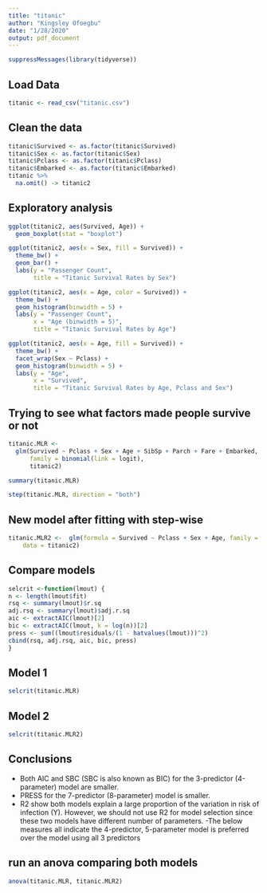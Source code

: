 ```yaml
---
title: "titanic"
author: "Kingsley Ofoegbu"
date: "1/28/2020"
output: pdf_document
---
```


```r
suppressMessages(library(tidyverse))
```
## Load Data
```r
titanic <- read_csv("titanic.csv")
```
## Clean the data
```r
titanic$Survived <- as.factor(titanic$Survived)
titanic$Sex <- as.factor(titanic$Sex)
titanic$Pclass <- as.factor(titanic$Pclass)
titanic$Embarked <- as.factor(titanic$Embarked)
titanic %>%
  na.omit() -> titanic2
```

## Exploratory analysis
```r
ggplot(titanic2, aes(Survived, Age)) +
  geom_boxplot(stat = "boxplot")
```
```r
ggplot(titanic2, aes(x = Sex, fill = Survived)) + 
  theme_bw() +
  geom_bar() +
  labs(y = "Passenger Count",
       title = "Titanic Survival Rates by Sex")

```
```r
ggplot(titanic2, aes(x = Age, color = Survived)) +
  theme_bw() +
  geom_histogram(binwidth = 5) +
  labs(y = "Passenger Count",
       x = "Age (binwidth = 5)",
       title = "Titanic Survival Rates by Age")
```

```r
ggplot(titanic2, aes(x = Age, fill = Survived)) +
  theme_bw() +
  facet_wrap(Sex ~ Pclass) +
  geom_histogram(binwidth = 5) +
  labs(y = "Age",
       x = "Survived",
       title = "Titanic Survival Rates by Age, Pclass and Sex")
```

## Trying to see what factors made people survive or not
```r
titanic.MLR <-
  glm(Survived ~ Pclass + Sex + Age + SibSp + Parch + Fare + Embarked,
      family = binomial(link = logit),
      titanic2)

summary(titanic.MLR)
```
```r
step(titanic.MLR, direction = "both")
```
## New model after fitting with step-wise
```r
titanic.MLR2 <-  glm(formula = Survived ~ Pclass + Sex + Age, family = binomial(link = logit), 
    data = titanic2)
```

## Compare models 
```r
selcrit <-function(lmout) {
n <- length(lmout$fit)
rsq <- summary(lmout)$r.sq
adj.rsq <- summary(lmout)$adj.r.sq 
aic <- extractAIC(lmout)[2]
bic <- extractAIC(lmout, k = log(n))[2]
press <- sum((lmout$residuals/(1 - hatvalues(lmout)))^2) 
cbind(rsq, adj.rsq, aic, bic, press)
}
```
## Model 1
```r
selcrit(titanic.MLR)
```
## Model 2
```r
selcrit(titanic.MLR2)
```
## Conclusions
- Both AIC and SBC (SBC is also known as BIC) for the 3-predictor (4-parameter) model are smaller.
- PRESS for the 7-predictor (8-parameter) model is smaller.
- R2 show both models explain a large proportion of the variation in risk of infection (Y). However, we should not use R2 for model selection since these two models have different number of parameters.
-The below measures all indicate the 4-predictor, 5-parameter model is preferred over the model using all 3 predictors 

## run an anova comparing both models
```r
anova(titanic.MLR, titanic.MLR2)
```

